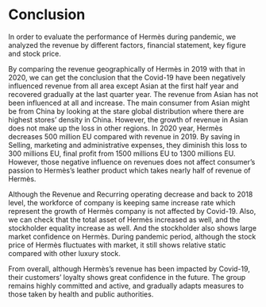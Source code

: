 # Conclusion

In order to evaluate the performance of Hermès during pandemic, we analyzed the revenue by different factors, financial statement, key figure and stock price.

By comparing the revenue geographically of Hermès in 2019 with that in 2020, we can get the conclusion that the Covid-19 have been negatively influenced revenue from all area except Asian at the first half year and recovered gradually at the last quarter year. The revenue from Asian has not been influenced at all and increase.  The main consumer from Asian might be from China by looking at the stare global distribution where there are highest stores’ density in China. However, the growth of revenue in Asian does not make up the loss in other regions. In 2020 year, Hermès decreases 500 million EU compared with revenue in 2019. By saving in Selling, marketing and administrative expenses, they diminish this loss to 300 millions EU, final profit from 1500 millions EU to 1300 millions EU. However, those negative influence on revenues does not affect consumer’s passion to Hermès’s leather product which takes nearly half of revenue of Hermès. 

Although the Revenue and Recurring operating decrease and back to 2018 level, the workforce of company is keeping same increase rate which represent the growth of Hermès company is not affected by Covid-19. Also, we can check that the total asset of Hermès increased as well, and the stockholder equality increase as well. And the stockholder also shows large market confidence on Hermès. During pandemic period, although the stock price of Hermès fluctuates with market, it still shows relative static compared with other luxury stock.

From overall, although Hermès’s revenue has been impacted by Covid-19, their customers' loyalty shows great confidence in the future. The group remains highly committed and active, and gradually adapts measures to those taken by health and public authorities.